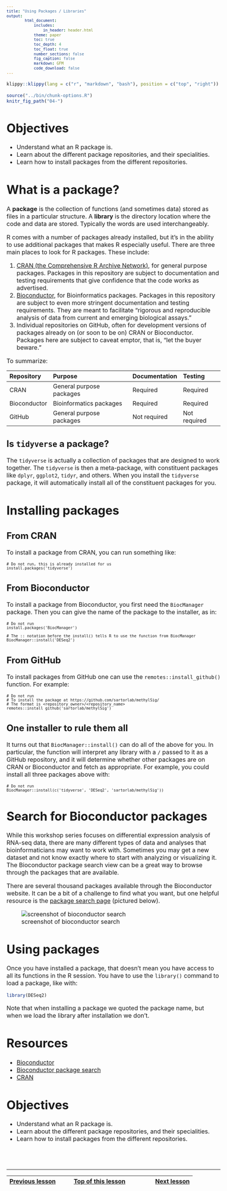 ```yaml
---
title: "Using Packages / Libraries"
output:
        html_document:
            includes:
                in_header: header.html
            theme: paper
            toc: true
            toc_depth: 4
            toc_float: true 
            number_sections: false
            fig_caption: false
            markdown: GFM
            code_download: false
---
```


<style type="text/css">

body, td {
   font-size: 16px;
}
code.r{
  font-size: 12px;
}
pre {
  font-size: 12px
}

</style>

```r
klippy::klippy(lang = c("r", "markdown", "bash"), position = c("top", "right"))
```

```r
source("../bin/chunk-options.R")
knitr_fig_path("04-")
```

<!-- example of rendered lesson https://datacarpentry.org/genomics-r-intro/02-r-basics/index.html -->

# Objectives

- Understand what an R package is.
- Learn about the different package repositories, and their specialities.
- Learn how to install packages from the different repositories.

# What is a package?

A **package** is the collection of functions (and sometimes data) stored as files in a particular structure. A **library** is the directory location where the code and data are stored. Typically the words are used interchangeably.

R comes with a number of packages already installed, but it's in the ability to use additional packages that makes R especially useful. There are three main places to look for R packages. These include:

1. [CRAN (the Comprehensive R Archive Network)](https://cran.r-project.org/), for general purpose packages. Packages in this repository are subject to documentation and testing requirements that give confidence that the code works as advertised.
2. [Bioconductor](https://bioconductor.org/), for Bioinformatics packages. Packages in this repository are subject to even more stringent documentation and testing requirements. They are meant to facilitate "rigorous and reproducible analysis of data from current and emerging biological assays."
3. Individual repositories on GitHub, often for development versions of packages already on (or soon to be on) CRAN or Bioconductor. Packages here are subject to caveat emptor, that is, "let the buyer beware."

To summarize:

| Repository | Purpose | Documentation | Testing |
| :--- | :--- | :--- | :--- |
| CRAN | General purpose packages | Required | Required |
| Bioconductor | Bioinformatics packages | Required | Required |
| GitHub | General purpose packages | Not required | Not required |

## Is `tidyverse` a package?

The `tidyverse` is actually a collection of packages that are designed to work together. The `tidyverse` is then a meta-package, with constituent packages like `dplyr`, `ggplot2`, `tidyr`, and others. When you install the `tidyverse` package, it will automatically install all of the constituent packages for you.

# Installing packages

## From CRAN

To install a package from CRAN, you can run something like:

~~~
# Do not run, this is already installed for us
install.packages('tidyverse')
~~~

## From Bioconductor

To install a package from Bioconductor, you first need the `BiocManager` package. Then you can give the name of the package to the installer, as in:

~~~
# Do not run
install.packages('BiocManager')

# The :: notation before the install() tells R to use the function from BiocManager
BiocManager::install('DESeq2')
~~~

## From GitHub

To install packages from GitHub one can use the `remotes::install_github()` function. For example:

~~~
# Do not run
# To install the package at https://github.com/sartorlab/methylSig/
# The format is <repository_owner>/<repository_name>
remotes::install_github('sartorlab/methylSig')
~~~

## One installer to rule them all

It turns out that `BiocManager::install()` can do all of the above for you. In particular, the function will interpret any library with a `/` passed to it as a GitHub repository, and it will determine whether other packages are on CRAN or Bioconductor and fetch as appropriate. For example, you could install all three packages above with:

~~~
# Do not run
BiocManager::install(c('tidyverse', 'DESeq2', 'sartorlab/methylSig'))
~~~

# Search for Bioconductor packages

While this workshop series focuses on differential expression analysis of RNA-seq data, there are many different types of data and analyses that bioinformaticians may want to work with. Sometimes you may get a new dataset and not know exactly where to start with analyzing or visualizing it. The Bioconductor package search view can be a great way to browse through the packages that are available.

There are several thousand packages available through the Bioconductor website. It can be a bit of a challenge to find what you want, but one helpful resource is the [package search page](https://bioconductor.org/packages/release/BiocViews.html#___Software) (pictured below).

![screenshot of bioconductor search](images/bioconductor_search.png)

# Using packages

Once you have installed a package, that doesn't mean you have access to all its functions in the R session. You have to use the `library()` command to load a package, like with:

```r
library(DESeq2)
```

Note that when installing a package we quoted the package name, but when we load the library after installation we don't.

# Resources

- [Bioconductor](https://bioconductor.org/)
- [Bioconductor package search](https://bioconductor.org/packages/release/BiocViews.html#___Software)
- [CRAN](https://cran.r-project.org/)

# Objectives

- Understand what an R package is.
- Learn about the different package repositories, and their specialities.
- Learn how to install packages from the different repositories.

<br/>
<br/>
<hr/>
| [Previous lesson](r-02-exploration-dplyr.html) | [Top of this lesson](#top) | [Next lesson](r-05-help.html) |
| :--- | :----: | ---: |